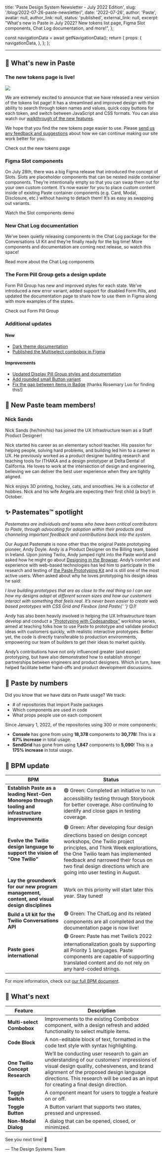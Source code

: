   title: 'Paste Design System Newsletter - July 2022 Edition',
  slug: '/blog/2022-07-26-paste-newsletter/',
  date: '2022-07-26',
  author: 'Paste',
  avatar: null,
  author_link: null,
  status: 'published',
  external_link: null,
  excerpt:
    "What's new in Paste in July 2022? New tokens list page, Figma Slot components, Chat Log documentation, and more!",
};



  const navigationData = await getNavigationData();
  return {
    props: {
      navigationData,
    },
  };
};

<ArticleHeader
  title={meta.title}
  description={meta.description}
  date={meta.date}
  machineDate={meta.date}
  author={meta.author}
  avatar={meta.avatar}
  authorLink={meta.author_link}
/>

---

<contentwrapper>

<PageAside data={mdxHeadings} hideFeedback />

<ArticleContent>

## 📣 What's new in Paste

### The new tokens page is live!

<Paragraph>
  <Image src={TokensPage} />
</Paragraph>

We are extremely excited to announce that we have released a new version of the tokens list page! It has a streamlined and improved design with the ability to search through token names and values, quick copy buttons for each token, and switch between JavaScript and CSS formats. You can also watch our [walkthrough of the new features](https://www.loom.com/share/6ac6db3e5120442293c7d151d454f272).

We hope that you find the new tokens page easier to use. Please [send us any feedback and suggestions](https://github.com/twilio-labs/paste/discussions) about how we can continue making our site work better for you.

<Paragraph>
  <Anchor href="/tokens/list">Check out the new tokens page</Anchor>
</Paragraph>

### Figma Slot components

<ResponsiveImage src={FigmaSlots} />

On July 28th, there was a big Figma release that introduced the concept of Slots. Slots are placeholder components that can be nested inside container components. They’re intentionally empty so that you can swap them out for your own custom content. It’s now easier for you to place custom content inside of existing Paste container components (e.g. Card, Modal, Disclosure, etc.) without having to detach them! It’s as easy as swapping out variants.

<Paragraph>
  <Anchor href="https://www.loom.com/share/611790ab893a4a23b81a43a90697b8f1" showExternal>
    Watch the Slot components demo
  </Anchor>
</Paragraph>

### New Chat Log documentation

<ResponsiveImage src={ChatLog} />

We’ve been quietly releasing components in the Chat Log package for the Conversations UI Kit and they’re finally ready for the big time! More components and documentation are coming next release, so watch this space!

<Paragraph>
  <Anchor href="/components/chat-log">Read more about the Chat Log components</Anchor>
</Paragraph>

### The Form Pill Group gets a design update

<ResponsiveImage src={FormPill} />

Form Pill Group has new and improved styles for each state. We’ve introduced a new error variant, added support for disabled Form Pills, and updated the documentation page to share how to use them in Figma along with more examples of the states.

<Paragraph>
  <Anchor href="/components/form-pill-group">Check out Form Pill Group</Anchor>
</Paragraph>

### Additional updates

#### New

- [Dark theme documentation](/theme/dark-theme)
- [Published the Multiselect combobox in Figma](https://www.figma.com/file/E6KUvMhioUmAgN0nwmReTM/Paste-Components?node-id=13068%3A71532)

#### Improvements

- [Updated Display Pill Group styles and documentation](/components/display-pill-group)
- [Add rounded small Button variant](/components/button#rounded-small-button)
- [Fix the gap between items in Badge](https://github.com/twilio-labs/paste/discussions/2553) (thanks Rosemary Luo for finding this!)

## 👋 New Paste team members!

### Nick Sands

<ResponsiveImage src={Nick} />

Nick Sands (he/him/his) has joined the UX Infrastructure team as a Staff Product Designer!

Nick started his career as an elementary school teacher. His passion for helping people, solving hard problems, and building led him to a career in UX. He previously worked as a product designer building research and teaching tools for ITHAKA and a design prototyper at Delta Dental of California. He loves to work at the intersection of design and engineering, believing we can deliver the best user experience when they are tightly aligned.

Nick enjoys 3D printing, hockey, cats, and smoothies. He is a collector of hobbies. Nick and his wife Angela are expecting their first child (a boy!) in October.

## ✨ Pastemates™ spotlight

<em>
  Pastemates are individuals and teams who have been critical contributors to Paste, through advocating for adoption
  within their products and channeling important feedback and contributions back into the system.
</em>

<ResponsiveImage src={Andy} />

Our August Pastemate is none other than the original Paste prototyping pioneer, Andy Doyle. Andy is a Product Designer on the Billing team, based in Ireland. Upon joining Twilio, Andy jumped right into the Paste world and asked how he might go about [Designing in the Browser](https://csswizardry.com/2010/10/designing-in-the-browser-leads-to-better-quality-builds/). Andy’s comfort and experience with web-based technologies has led him to participate in the research and testing of [the Paste Prototyping Kit](https://github.com/twilio-labs/paste-prototype-kit) and is still one of the most active users. When asked about why he loves prototyping his design ideas he said:

<Box marginBottom="space70" fontSize="fontSize40" lineHeight="lineHeight40" color="colorTextWeak">
  <em>
    I love building prototypes that are as close to the real thing so I can see how my designs adapt at different screen
    sizes and how our customers interact with something that feels real. It’s never been easier to create web based
    prototypes with CSS Grid and Flexbox (and Paste{' '}
  </em>
  😉<em>)!</em>
</Box>

Andy has also been heavily involved in helping the UX Infrastructure team develop and conduct a [“Prototyping with Codesandbox”](https://www.figma.com/proto/zelCFduQmmQnoSavV6FtCc/Prototyping-with-CodeSandbox---UX-Showcase?node-id=2%3A6&scaling=scale-down&page-id=0%3A1) workshop series, aimed at teaching folks how to use Paste to prototype and validate product ideas with customers quickly, with realistic interactive prototypes. Better yet, the code is directly transferable to production environments, empowering our team of builders to get their ideas to market quickly.

Andy’s contributions have not only influenced greater (and easier) prototyping, but have also demonstrated how to establish stronger partnerships between engineers and product designers. Which in turn, have helped facilitate better hand-offs and product development discussions.

## 🔬 Paste by numbers

Did you know that we have data on Paste usage? We track:

- \# of repositories that import Paste packages
- Which components are used in code
- What props people use on each component

Since January 1, 2022, of the repositories using 300 or more components:

- **Console** has gone from using **18,378** components to **30,778**! This is a **67% increase** in total usage.
- **SendGrid** has gone from using **1,847** components to **5,090**! This is a **175% increase** in total usage.

## 🚦 BPM update

<Table>
  <THead>
    <Tr>
      <Th>BPM</Th>
      <Th>Status</Th>
    </Tr>
  </THead>
  <TBody>
    <Tr>
      <Td>
        <strong>Establish Paste as a leading Next-Gen Monorepo through tooling and infrastructure improvements</strong>
      </Td>
      <Td>
        🟢 Green: Completed an initiative to run accessibility testing through Storybook for better coverage. Also
        continuing to identify and close gaps in testing coverage.
      </Td>
    </Tr>
    <Tr>
      <Td>
        <strong>Evolve the Twilio design language to support the vision of “One Twilio”</strong>
      </Td>
      <Td>
        🟢 Green: After developing four design directions based on design concept workshops, One Twilio project
        principles, and Think Week explorations, the One Twilio team has implemented feedback and narrowed their focus
        on two final design directions which are going into user testing in August.
      </Td>
    </Tr>
    <Tr>
      <Td>
        <strong>Lay the groundwork for our new program management, content, and visual design disciplines</strong>
      </Td>
      <Td>Work on this priority will start later this year. Stay tuned!</Td>
    </Tr>
    <Tr>
      <Td>
        <strong>Build a UI kit for the Twilio Conversations API</strong>
      </Td>
      <Td>
        🟢 Green: The ChatLog and its related components are all completed and the documentation page is now live!
      </Td>
    </Tr>
    <Tr>
      <Td>
        <strong>Paste goes international</strong>
      </Td>
      <Td>
        🟢 Green: Paste has met Twilio’s 2022 internationalization goals by supporting all Priority 1 languages. Paste
        components are capable of supporting translated content and do not rely on any hard-coded strings.
      </Td>
    </Tr>
  </TBody>
</Table>

<Box marginBottom="space120" />

For more information, check out [our full BPM document](https://docs.google.com/document/d/1ok5cPj0JyysD5ukBXMbsyIVIdipw1tARzFiGTwGL-W4/edit?usp=sharing).

## 👀 What's next

<Table>
  <THead>
    <Tr>
      <Th>Feature</Th>
      <Th>Description</Th>
    </Tr>
  </THead>
  <TBody>
    <Tr>
      <Td>
        <strong>Multi-select Combobox</strong>
      </Td>
      <Td>
        Improvements to the existing <Anchor href="/components/combobox">Combobox</Anchor> component, with a design
        refresh and added functionality to select multiple items.
      </Td>
    </Tr>
    <Tr>
      <Td>
        <strong>Code Block</strong>
      </Td>
      <Td>A non-editable block of text, formatted in the code text style with syntax highlighting.</Td>
    </Tr>
    <Tr>
      <Td>
        <strong>One Twilio Concept Research</strong>
      </Td>
      <Td>
        We’ll be conducting user research to gain an understanding of our customers’ impressions of visual design
        quality, cohesiveness, and brand alignment of the proposed design language directions. This research will be
        used as an input for creating a final design direction.
      </Td>
    </Tr>
    <Tr>
      <Td>
        <strong>Toggle Switch</strong>
      </Td>
      <Td>A component meant for users to toggle a feature on or off.</Td>
    </Tr>
    <Tr>
      <Td>
        <strong>Toggle Button</strong>
      </Td>
      <Td>
        A <Anchor href="/components/button">Button</Anchor> variant that supports two states, pressed and unpressed.
      </Td>
    </Tr>
    <Tr>
      <Td>
        <strong>Non-Modal Dialog</strong>
      </Td>
      <Td>A dialog that can be opened, closed, or minimized.</Td>
    </Tr>
  </TBody>
</Table>

<Box marginBottom="space120" />

See you next time! 👋

— The Design Systems Team

</ArticleContent>

</contentwrapper>
